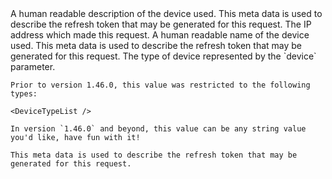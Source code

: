 
  <APIField name="metaData.device.description" type="String" optional>
    A human readable description of the device used. This meta data is used to describe the refresh token that may be generated for this request.
  </APIField>
  <APIField name="metaData.device.lastAccessedAddress" type="String" optional renderif={props.lastAccessedAddress_mutable}>
    The IP address which made this request.
  </APIField>
  <APIField name="metaData.device.name" type="String" optional>
    A human readable name of the device used.  This meta data is used to describe the refresh token that may be generated for this request.
  </APIField>
  <APIField name="metaData.device.type" type="String" optional>
    The type of device represented by the `device` parameter.

    Prior to version 1.46.0, this value was restricted to the following types:

    <DeviceTypeList />

    In version `1.46.0` and beyond, this value can be any string value you'd like, have fun with it!

    This meta data is used to describe the refresh token that may be generated for this request.
  </APIField>
